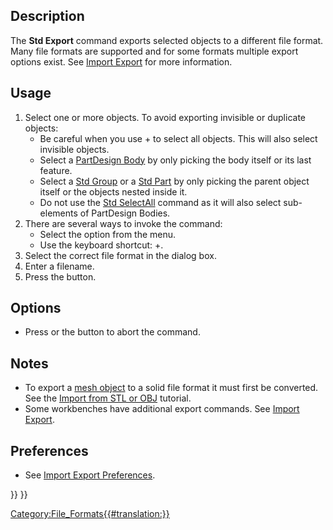 <languages/>
{{Docnav
|[[Std_Import|Import]]
|[[Std_MergeProjects|MergeProjects]]
|[[Std_File_Menu|Std File Menu]]
|IconL=Std_Import.svg
|IconR=Std_MergeProjects.svg
|IconC=Freecad.svg
}}

{{GuiCommand
|Name=Std Export
|MenuLocation=File → Export…
|Workbenches=All
|Shortcut={{KEY|Ctrl}}+{{KEY|E}}
|SeeAlso=[[Std_PrintPdf|Std PrintPdf]], [[Import_Export|Import Export]], [[Import_Export_Preferences|Import Export Preferences]]
}}

==Description==

The '''Std Export''' command exports selected objects to a different file format. Many file formats are supported and for some formats multiple export options exist. See [[Import_Export|Import Export]] for more information.

==Usage==

# Select one or more objects. To avoid exporting invisible or duplicate objects:
#* Be careful when you use {{KEY|Ctrl}}+{{KEY|A}} to select all objects. This will also select invisible objects.
#* Select a [[PartDesign_Body|PartDesign Body]] by only picking the body itself or its last feature.
#* Select a [[Std_Group|Std Group]] or a [[Std_Part|Std Part]] by only picking the parent object itself or the objects nested inside it.
#* Do not use the [[Std_SelectAll|Std SelectAll]] command as it will also select sub-elements of PartDesign Bodies.
# There are several ways to invoke the command:
#* Select the {{MenuCommand|File → [[Image:Std_Export.svg|16px]] Export…}} option from the menu.
#* Use the keyboard shortcut: {{KEY|Ctrl}}+{{KEY|E}}.
# Select the correct file format in the dialog box.
# Enter a filename.
# Press the {{Button|Save}} button.

==Options==

* Press {{KEY|Esc}} or the {{Button|Cancel}} button to abort the command.

==Notes==

* To export a [[Mesh_Workbench|mesh object]] to a solid file format it must first be converted. See the [[Import_from_STL_or_OBJ|Import from STL or OBJ]] tutorial.
* Some workbenches have additional export commands. See [[Import_Export|Import Export]].

==Preferences==

* See [[Import_Export_Preferences|Import Export Preferences]].


{{Docnav
|[[Std_Import|Import]]
|[[Std_MergeProjects|MergeProjects]]
|[[Std_File_Menu|Std File Menu]]
|IconL=Std_Import.svg
|IconR=Std_MergeProjects.svg
|IconC=Freecad.svg
}}

{{Std_Base_navi{{#translation:}}}}
{{Userdocnavi{{#translation:}}}}
[[Category:File_Formats{{#translation:}}]]